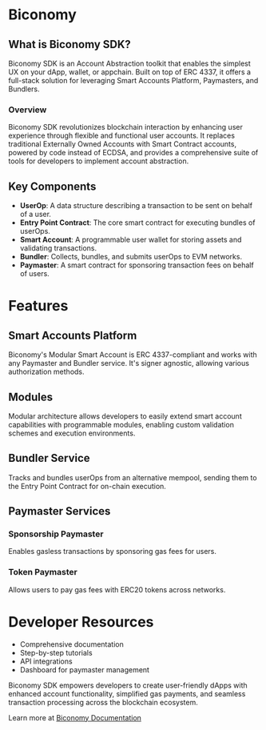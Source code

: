 # Biconomy

## What is Biconomy SDK?

Biconomy SDK is an Account Abstraction toolkit that enables the simplest UX on your dApp, wallet, or appchain. Built on top of ERC 4337, it offers a full-stack solution for leveraging Smart Accounts Platform, Paymasters, and Bundlers.

### Overview

Biconomy SDK revolutionizes blockchain interaction by enhancing user experience through flexible and functional user accounts. It replaces traditional Externally Owned Accounts with Smart Contract accounts, powered by code instead of ECDSA, and provides a comprehensive suite of tools for developers to implement account abstraction.

## Key Components

- **UserOp**: A data structure describing a transaction to be sent on behalf of a user.
- **Entry Point Contract**: The core smart contract for executing bundles of userOps.
- **Smart Account**: A programmable user wallet for storing assets and validating transactions.
- **Bundler**: Collects, bundles, and submits userOps to EVM networks.
- **Paymaster**: A smart contract for sponsoring transaction fees on behalf of users.

# Features

## Smart Accounts Platform

Biconomy's Modular Smart Account is ERC 4337-compliant and works with any Paymaster and Bundler service. It's signer agnostic, allowing various authorization methods.

## Modules

Modular architecture allows developers to easily extend smart account capabilities with programmable modules, enabling custom validation schemes and execution environments.

## Bundler Service

Tracks and bundles userOps from an alternative mempool, sending them to the Entry Point Contract for on-chain execution.

## Paymaster Services

### Sponsorship Paymaster

Enables gasless transactions by sponsoring gas fees for users.

### Token Paymaster

Allows users to pay gas fees with ERC20 tokens across networks.

# Developer Resources

- Comprehensive documentation
- Step-by-step tutorials
- API integrations
- Dashboard for paymaster management

Biconomy SDK empowers developers to create user-friendly dApps with enhanced account functionality, simplified gas payments, and seamless transaction processing across the blockchain ecosystem.

Learn more at [Biconomy Documentation](https://docs.biconomy.io)